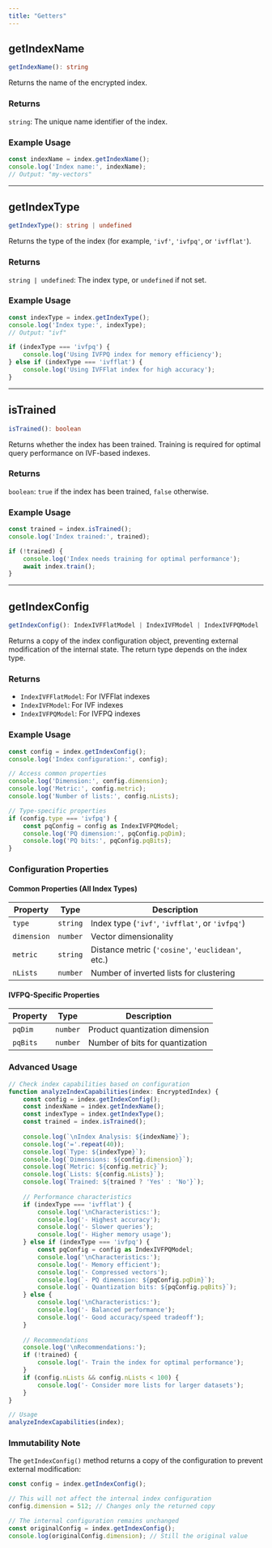 ```yaml
---
title: "Getters"
---
```


## getIndexName

```typescript
getIndexName(): string
```

Returns the name of the encrypted index.

### Returns

`string`: The unique name identifier of the index.

### Example Usage

```typescript
const indexName = index.getIndexName();
console.log('Index name:', indexName);
// Output: "my-vectors"
```

---

## getIndexType

```typescript
getIndexType(): string | undefined
```

Returns the type of the index (for example, `'ivf'`, `'ivfpq'`, or `'ivfflat'`).

### Returns

`string | undefined`: The index type, or `undefined` if not set.

### Example Usage

```typescript
const indexType = index.getIndexType();
console.log('Index type:', indexType);
// Output: "ivf"

if (indexType === 'ivfpq') {
    console.log('Using IVFPQ index for memory efficiency');
} else if (indexType === 'ivfflat') {
    console.log('Using IVFFlat index for high accuracy');
}
```

---

## isTrained

```typescript
isTrained(): boolean
```

Returns whether the index has been trained. Training is required for optimal query performance on IVF-based indexes.

### Returns

`boolean`: `true` if the index has been trained, `false` otherwise.

### Example Usage

```typescript
const trained = index.isTrained();
console.log('Index trained:', trained);

if (!trained) {
    console.log('Index needs training for optimal performance');
    await index.train();
}
```

---

## getIndexConfig

```typescript
getIndexConfig(): IndexIVFFlatModel | IndexIVFModel | IndexIVFPQModel
```

Returns a copy of the index configuration object, preventing external modification of the internal state. The return type depends on the index type.

### Returns

- `IndexIVFFlatModel`: For IVFFlat indexes
- `IndexIVFModel`: For IVF indexes  
- `IndexIVFPQModel`: For IVFPQ indexes

### Example Usage

```typescript
const config = index.getIndexConfig();
console.log('Index configuration:', config);

// Access common properties
console.log('Dimension:', config.dimension);
console.log('Metric:', config.metric);
console.log('Number of lists:', config.nLists);

// Type-specific properties
if (config.type === 'ivfpq') {
    const pqConfig = config as IndexIVFPQModel;
    console.log('PQ dimension:', pqConfig.pqDim);
    console.log('PQ bits:', pqConfig.pqBits);
}
```

### Configuration Properties

#### Common Properties (All Index Types)

| Property | Type | Description |
|----------|------|-------------|
| `type` | `string` | Index type (`'ivf'`, `'ivfflat'`, or `'ivfpq'`) |
| `dimension` | `number` | Vector dimensionality |
| `metric` | `string` | Distance metric (`'cosine'`, `'euclidean'`, etc.) |
| `nLists` | `number` | Number of inverted lists for clustering |

#### IVFPQ-Specific Properties

| Property | Type | Description |
|----------|------|-------------|
| `pqDim` | `number` | Product quantization dimension |
| `pqBits` | `number` | Number of bits for quantization |

### Advanced Usage

```typescript
// Check index capabilities based on configuration
function analyzeIndexCapabilities(index: EncryptedIndex) {
    const config = index.getIndexConfig();
    const indexName = index.getIndexName();
    const indexType = index.getIndexType();
    const trained = index.isTrained();
    
    console.log(`\nIndex Analysis: ${indexName}`);
    console.log('='.repeat(40));
    console.log(`Type: ${indexType}`);
    console.log(`Dimensions: ${config.dimension}`);
    console.log(`Metric: ${config.metric}`);
    console.log(`Lists: ${config.nLists}`);
    console.log(`Trained: ${trained ? 'Yes' : 'No'}`);
    
    // Performance characteristics
    if (indexType === 'ivfflat') {
        console.log('\nCharacteristics:');
        console.log('- Highest accuracy');
        console.log('- Slower queries');
        console.log('- Higher memory usage');
    } else if (indexType === 'ivfpq') {
        const pqConfig = config as IndexIVFPQModel;
        console.log('\nCharacteristics:');
        console.log('- Memory efficient');
        console.log('- Compressed vectors');
        console.log(`- PQ dimension: ${pqConfig.pqDim}`);
        console.log(`- Quantization bits: ${pqConfig.pqBits}`);
    } else {
        console.log('\nCharacteristics:');
        console.log('- Balanced performance');
        console.log('- Good accuracy/speed tradeoff');
    }
    
    // Recommendations
    console.log('\nRecommendations:');
    if (!trained) {
        console.log('- Train the index for optimal performance');
    }
    if (config.nLists && config.nLists < 100) {
        console.log('- Consider more lists for larger datasets');
    }
}

// Usage
analyzeIndexCapabilities(index);
```

### Immutability Note

The `getIndexConfig()` method returns a copy of the configuration to prevent external modification:

```typescript
const config = index.getIndexConfig();

// This will not affect the internal index configuration
config.dimension = 512; // Changes only the returned copy

// The internal configuration remains unchanged
const originalConfig = index.getIndexConfig();
console.log(originalConfig.dimension); // Still the original value
```
